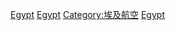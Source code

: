 [[Category:非洲各國機場|Egypt]]
[[Category:亞洲機場|Egypt]]
[[Category:埃及航空|Category:埃及航空]]
[[Category:各國機場|Egypt]]